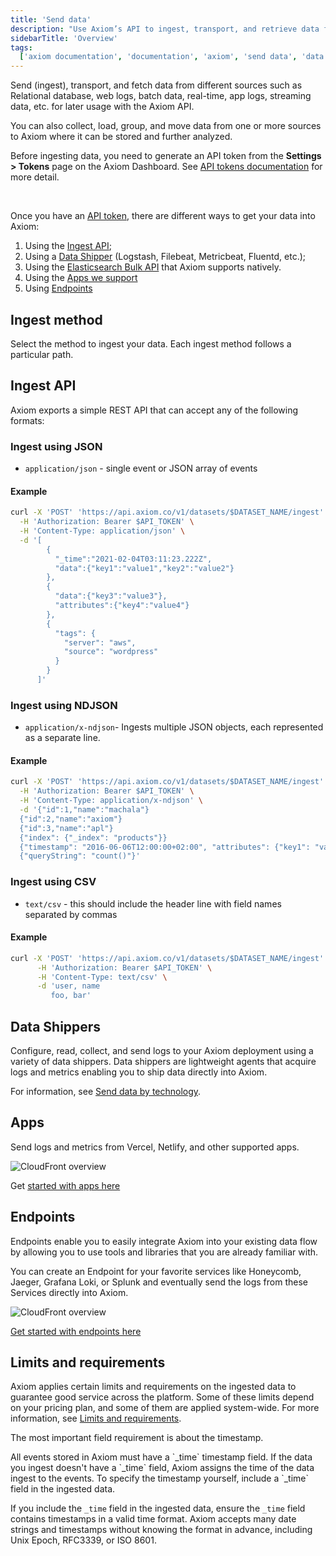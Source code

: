 ```yaml
---
title: 'Send data'
description: "Use Axiom’s API to ingest, transport, and retrieve data from different sources such as relational databases, web logs, app logs, and kubernetes."
sidebarTitle: 'Overview'
tags:
  ['axiom documentation', 'documentation', 'axiom', 'send data', 'data shippers', 'apps', 'elasticsearch', 'endpoints', 'json', 'ndjson', 'csv']
---
```



Send (ingest), transport, and fetch data from different sources such as Relational database, web logs, batch data, real-time, app logs, streaming data, etc. for later usage with the Axiom API.

You can also collect, load, group, and move data from one or more sources to Axiom where it can be stored and further analyzed.

Before ingesting data, you need to generate an API token from the **Settings > Tokens** page on the Axiom Dashboard. See [API tokens documentation](/docs/reference/tokens) for more detail.

<br />

Once you have an [API token](https://axiom.co/docs/reference/settings#api-token), there are different ways to get your data into Axiom:

1. Using the [Ingest API](#ingest-api);
2. Using a [Data Shipper](#data-shippers) (Logstash, Filebeat, Metricbeat, Fluentd, etc.);
3. Using the [Elasticsearch Bulk API](https://axiom.co/docs/send-data/elasticsearch-bulk-api) that Axiom supports natively.
4. Using the [Apps we support](#apps)
5. Using [Endpoints](#endpoints)



## Ingest method

Select the method to ingest your data. Each ingest method follows a particular path.

<IngestInstructions />


## Ingest API

Axiom exports a simple REST API that can accept any of the following formats:

### Ingest using JSON

- `application/json` - single event or JSON array of events

#### Example

```bash
curl -X 'POST' 'https://api.axiom.co/v1/datasets/$DATASET_NAME/ingest' \
  -H 'Authorization: Bearer $API_TOKEN' \
  -H 'Content-Type: application/json' \
  -d '[
        {
          "_time":"2021-02-04T03:11:23.222Z",
          "data":{"key1":"value1","key2":"value2"}
        },
        {
          "data":{"key3":"value3"},
          "attributes":{"key4":"value4"}
        },
        {
          "tags": {
            "server": "aws",
            "source": "wordpress"
          }
        }
      ]'
```

### Ingest using NDJSON

- `application/x-ndjson`- Ingests multiple JSON objects, each represented as a separate line.

#### Example

```bash
curl -X 'POST' 'https://api.axiom.co/v1/datasets/$DATASET_NAME/ingest' \
  -H 'Authorization: Bearer $API_TOKEN' \
  -H 'Content-Type: application/x-ndjson' \
  -d '{"id":1,"name":"machala"}
  {"id":2,"name":"axiom"}
  {"id":3,"name":"apl"}
  {"index": {"_index": "products"}}
  {"timestamp": "2016-06-06T12:00:00+02:00", "attributes": {"key1": "value1","key2": "value2"}}
  {"queryString": "count()"}'
```

### Ingest using CSV

- `text/csv` - this should include the header line with field names separated by commas

#### Example

```bash
curl -X 'POST' 'https://api.axiom.co/v1/datasets/$DATASET_NAME/ingest' \
      -H 'Authorization: Bearer $API_TOKEN' \
      -H 'Content-Type: text/csv' \
      -d 'user, name
         foo, bar'
```

## Data Shippers

Configure, read, collect, and send logs to your Axiom deployment using a variety of data shippers. Data shippers are lightweight agents that acquire logs and metrics enabling you to ship data directly into Axiom.

For information, see [Send data by technology](/docs/send-data/cloudfront).

## Apps

Send logs and metrics from Vercel, Netlify, and other supported apps.

![CloudFront overview](/doc-assets/shots/integrations-2.png)

Get [started with apps here](/docs/apps/introduction)

## Endpoints

Endpoints enable you to easily integrate Axiom into your existing data flow by allowing you to use tools and libraries that you are already familiar with.

You can create an Endpoint for your favorite services like Honeycomb, Jaeger, Grafana Loki, or Splunk and eventually send the logs from these Services directly into Axiom.

![CloudFront overview](/doc-assets/shots/endpoints-356.png)

[Get started with endpoints here](/docs/endpoints/introduction)

## Limits and requirements

Axiom applies certain limits and requirements on the ingested data to guarantee good service across the platform. Some of these limits depend on your pricing plan, and some of them are applied system-wide. For more information, see [Limits and requirements](/docs/reference/field-restrictions).

The most important field requirement is about the timestamp.

<Note>
All events stored in Axiom must have a `_time` timestamp field. If the data you ingest doesn't have a `_time` field, Axiom assigns the time of the data ingest to the events. To specify the timestamp yourself, include a `_time` field in the ingested data.
</Note>

If you include the `_time` field in the ingested data, ensure the `_time` field contains timestamps in a valid time format. Axiom accepts many date strings and timestamps without knowing the format in advance, including Unix Epoch, RFC3339, or ISO 8601.
